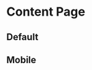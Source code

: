 

<Meta of={ContentPageStories} />

# Content Page

## Default

<Canvas sourceState="close">
  <Story of={ContentPageStories.Default} />
</Canvas>

[//]: # ()
[//]: # (## No aside)

[//]: # ()
[//]: # (<Canvas sourceState="close">)

[//]: # (  <Story of={ContentPageStories.NoAside} />)

[//]: # (</Canvas>)

[//]: # ()
[//]: # (## Without location)

[//]: # ()
[//]: # (<Canvas sourceState="close">)

[//]: # (  <Story of={ContentPageStories.WithoutLocation} />)

[//]: # (</Canvas>)

## Mobile

<Canvas withSource="none" >
  <Story of={ContentPageStories.Mobile} />
</Canvas>
